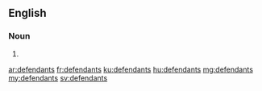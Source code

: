 ==English==

===Noun===
{{head|en|plural}}

# {{plural of|defendant|lang=en|nocat=1}}

[[ar:defendants]]
[[fr:defendants]]
[[ku:defendants]]
[[hu:defendants]]
[[mg:defendants]]
[[my:defendants]]
[[sv:defendants]]